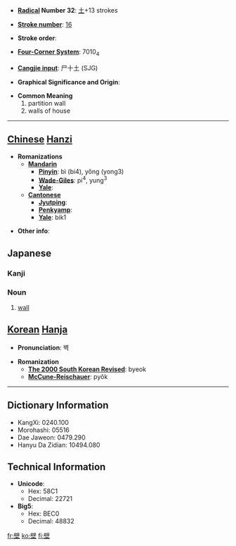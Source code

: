 * '''[[Wiktionary:Chinese radical index| Radical]] Number 32''': [[Wiktionary:Chinese radical index 土|土]]+13 strokes

* '''[[Wiktionary:Chinese total strokes index|Stroke number]]''': [[Wiktionary:Chinese total strokes index 16|16]]

* '''Stroke order''': 

* '''[[Wiktionary:Chinese four corner index|Four-Corner System]]''': 7010<sub>4</sub>

* '''[[Wiktionary:Chinese Cangjie index|Cangjie input]]''': 尸十土 (SJG)

* '''Graphical Significance and Origin''': 

* '''Common Meaning'''
*#partition wall
*# walls of house


----

== [[Chinese]] [[Hanzi]] ==

* '''Romanizations'''
** '''[[Mandarin]]'''
*** '''[[Pinyin]]''': bì (bi4), yǒng (yong3)
*** '''[[Wade-Giles]]''': pi<sup>4</sup>, yung<sup>3</sup>
*** '''[[Yale]]''': 
** '''[[Cantonese]]'''
*** '''[[Jyutping]]''':
*** '''[[Penkyamp]]''': 
*** '''[[Yale]]''': bik1

* '''Other info''': 


== Japanese ==
===Kanji===
{{kanji|[[へき]] ([[heki]])|[[かべ]] ([[kabe]])}}

===Noun===
{{janoun|かべ|kabe}}
# [[wall]]


== [[Korean]] [[Hanja]] ==

* '''Pronunciation''': 벽

* '''Romanization'''
** '''[[The 2000 South Korean Revised Romanization|The 2000 South Korean Revised]]''': byeok
** '''[[McCune-Reischauer]]''': pyŏk

----

== Dictionary Information ==

* KangXi: 0240.100
* Morohashi: 05516
* Dae Jaweon: 0479.290
* Hanyu Da Zidian: 10494.080

== Technical Information ==

* '''Unicode''':
** Hex: 58C1
** Decimal: 22721
* '''Big5''':
** Hex: BEC0
** Decimal: 48832

[[fr:壁]]
[[ko:壁]]
[[fi:壁]]